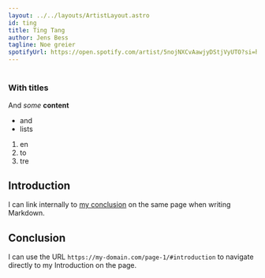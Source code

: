 ```yaml
---
layout: ../../layouts/ArtistLayout.astro
id: ting
title: Ting Tang
author: Jens Bess
tagline: Noe greier
spotifyUrl: https://open.spotify.com/artist/5nojNXCvAawjyDStjVyUTO?si=hs95UtjtRMCTDK4omFNZNg
---
```


# 

### With titles

And _some_ **content**

- and
- lists

1. en
2. to
3. tre


## Introduction

I can link internally to [my conclusion](#conclusion) on the same page when writing Markdown.

## Conclusion

I can use the URL `https://my-domain.com/page-1/#introduction` to navigate directly to my Introduction on the page.
